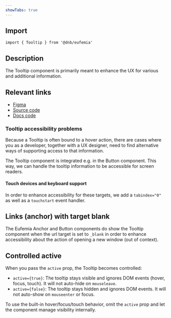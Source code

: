 ```yaml
---
showTabs: true
---
```


## Import

```tsx
import { Tooltip } from '@dnb/eufemia'
```

## Description

The Tooltip component is primarily meant to enhance the UX for various and additional information.

## Relevant links

- [Figma](https://www.figma.com/design/cdtwQD8IJ7pTeE45U148r1/%F0%9F%92%BB-Eufemia---Web?node-id=44531-1111)
- [Source code](https://github.com/dnbexperience/eufemia/tree/main/packages/dnb-eufemia/src/components/tooltip)
- [Docs code](https://github.com/dnbexperience/eufemia/tree/main/packages/dnb-design-system-portal/src/docs/uilib/components/tooltip)

### Tooltip accessibility problems

Because a Tooltip is often bound to a hover action, there are cases where you as a developer, together with a UX designer, need to find alternative ways of supporting access to that information.

The Tooltip component is integrated e.g. in the Button component. This way, we can handle the tooltip information to be accessible for screen readers.

#### Touch devices and keyboard support

In order to enhance accessibility for these targets, we add a `tabindex="0"` as well as a `touchstart` event handler.

## Links (anchor) with target blank

The Eufemia Anchor and Button components do show the Tooltip component when the url target is set to `_blank` in order to enhance accessibility about the action of opening a new window (out of context).

## Controlled active

When you pass the `active` prop, the Tooltip becomes controlled:

- `active={true}`: The tooltip stays visible and ignores DOM events (hover, focus, touch). It will not auto-hide on `mouseleave`.
- `active={false}`: The tooltip stays hidden and ignores DOM events. It will not auto-show on `mouseenter` or focus.

To use the built-in hover/focus/touch behavior, omit the `active` prop and let the component manage visibility internally.
